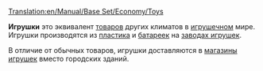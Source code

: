 [[Translation:en/Manual/Base Set/Economy/Toys]]

{{ru/Груз| груз=Игрушки
| изображение=ToyFactory.png
| производит=[[ru/Manual/Base Set/Economy/Завод игрушек|Завод игрушек]]
| принимает=[[ru/Manual/Base Set/Economy/Магазин игрушек|Магазин игрушек]]
}}

'''Игрушки''' это эквивалент [[ru/Manual/Base Set/Economy/Товары|товаров]] других климатов в [[ru/Игрушечный|игрушечном]] мире. Игрушки производятся из [[ru/Manual/Base Set/Economy/Пластик|пластика]] и [[ru/Manual/Base Set/Economy/Батарейки|батареек]] на [[ru/Manual/Base Set/Economy/Завод игрушек|заводах игрушек]].

В отличие от обычных товаров, игрушки доставляются в [[ru/Manual/Base Set/Economy/Магазин игрушек|магазины игрушек]] вместо городских зданий.